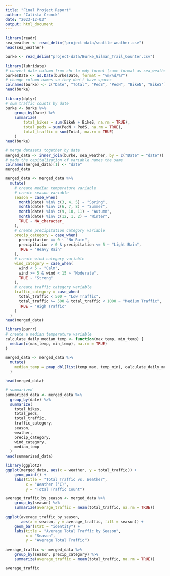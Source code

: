 ```yaml
---
title: "Final Project Report"
author: "Calista Cronck"
date: "2023-12-03"
output: html_document
---
```


```r
library(readr)
sea_weather <- read_delim("project-data/seattle-weather.csv")
head(sea_weather)
```

```r
burke <- read_delim("project-data/Burke_Gilman_Trail_Counter.csv")
```

```r
library(lubridate)
# convert date column from chr to mdy format (same format as sea_weather)
burke$Date <- as.Date(burke$Date, format = "%m/%d/%Y")
# change column names so they don't have spaces
colnames(burke) <- c("Date", "Total", "PedS", "PedN", "BikeN", "BikeS")
head(burke)
```

```r
library(dplyr)
# sum traffic counts by date
burke <- burke %>%
    group_by(Date) %>%
    summarize(
        total_bikes = sum(BikeN + BikeS, na.rm = TRUE),
        total_peds = sum(PedN + PedS, na.rm = TRUE),
        total_traffic = sum(Total, na.rm = TRUE)
    )
head(burke)
```

```r
# merge datasets together by date
merged_data <- inner_join(burke, sea_weather, by = c("Date" = "date"))
# made the capitalization of variable names the same
colnames(merged_data)[1] <- "date"
merged_data
```

```r
merged_data <- merged_data %>% 
  mutate(
    # create median temperature variable
    # create season variable
    season = case_when(
      month(date) %in% c(3, 4, 5) ~ "Spring",
      month(date) %in% c(6, 7, 8) ~ "Summer",
      month(date) %in% c(9, 10, 11) ~ "Autumn",
      month(date) %in% c(12, 1, 2) ~ "Winter",
      TRUE ~ NA_character_
    ),
    # create precipitation category variable
    precip_category = case_when(
      precipitation == 0 ~ "No Rain",
      precipitation > 0 & precipitation <= 5 ~ "Light Rain",
      TRUE ~ "Heavy Rain"
    ),
    # create wind category variable
    wind_category = case_when(
      wind < 5 ~ "Calm",
      wind >= 5 & wind < 15 ~ "Moderate",
      TRUE ~ "Strong"
    ),
    # create traffic category variable
    traffic_category = case_when(
      total_traffic < 500 ~ "Low Traffic",
      total_traffic >= 500 & total_traffic < 1000 ~ "Medium Traffic",
      TRUE ~ "High Traffic"
    )
  )
head(merged_data)
```

```r
library(purrr)
# create a median temperature variable
calculate_daily_median_temp <- function(max_temp, min_temp) {
  median(c(max_temp, min_temp), na.rm = TRUE)
}

merged_data <- merged_data %>%
  mutate(
    median_temp = pmap_dbl(list(temp_max, temp_min), calculate_daily_median_temp)
  )

head(merged_data)
```

```r
# summarized
summarized_data <- merged_data %>% 
  group_by(date) %>% 
  summarize(
    total_bikes,
    total_peds,
    total_traffic,
    traffic_category,
    season,
    weather,
    precip_category,
    wind_category,
    median_temp
  )
head(summarized_data)
```

```r
library(ggplot2)
ggplot(merged_data, aes(x = weather, y = total_traffic)) +
    geom_point() +
    labs(title = "Total Traffic vs. Weather",
         x = "Weather (°C)",
         y = "Total Traffic Count")
```

```r
average_traffic_by_season <- merged_data %>%
    group_by(season) %>%
    summarize(average_traffic = mean(total_traffic, na.rm = TRUE))

ggplot(average_traffic_by_season,
       aes(x = season, y = average_traffic, fill = season)) +
    geom_bar(stat = "identity") +
    labs(title = "Average Total Traffic by Season",
         x = "Season",
         y = "Average Total Traffic")
```

```r
average_traffic <- merged_data %>%
    group_by(season, precip_category) %>%
    summarize(average_traffic = mean(total_traffic, na.rm = TRUE))

average_traffic
```

